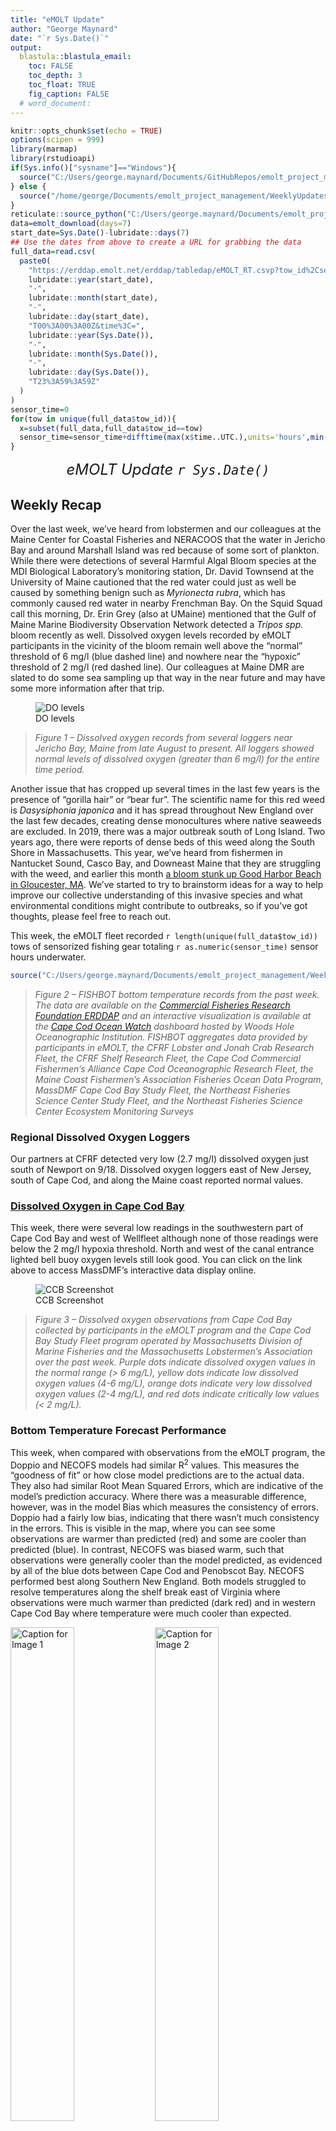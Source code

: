```yaml
---
title: "eMOLT Update"
author: "George Maynard"
date: "`r Sys.Date()`"  
output: 
  blastula::blastula_email:
    toc: FALSE
    toc_depth: 3
    toc_float: TRUE
    fig_caption: FALSE
  # word_document:
---
```

  
```r
knitr::opts_chunk$set(echo = TRUE)
options(scipen = 999)
library(marmap)
library(rstudioapi)
if(Sys.info()["sysname"]=="Windows"){
  source("C:/Users/george.maynard/Documents/GitHubRepos/emolt_project_management/WeeklyUpdates/forecast_check/R/emolt_download.R")
} else {
  source("/home/george/Documents/emolt_project_management/WeeklyUpdates/forecast_check/R/emolt_download.R")
}
reticulate::source_python("C:/Users/george.maynard/Documents/emolt_project_management/WeeklyUpdates/Plotting/MA_DMF_screenshot.py")
data=emolt_download(days=7)
start_date=Sys.Date()-lubridate::days(7)
## Use the dates from above to create a URL for grabbing the data
full_data=read.csv(
  paste0(
    "https://erddap.emolt.net/erddap/tabledap/eMOLT_RT.csvp?tow_id%2Csegment_type%2Ctime%2Clatitude%2Clongitude%2Cdepth%2Ctemperature%2Csensor_type&segment_type=3&time%3E=",
    lubridate::year(start_date),
    "-",
    lubridate::month(start_date),
    "-",
    lubridate::day(start_date),
    "T00%3A00%3A00Z&time%3C=",
    lubridate::year(Sys.Date()),
    "-",
    lubridate::month(Sys.Date()),
    "-",
    lubridate::day(Sys.Date()),
    "T23%3A59%3A59Z"
  )
)
sensor_time=0
for(tow in unique(full_data$tow_id)){
  x=subset(full_data,full_data$tow_id==tow)
  sensor_time=sensor_time+difftime(max(x$time..UTC.),units='hours',min(x$time..UTC.))
}
```

<center> 

<font size="5"> *eMOLT Update `r Sys.Date()` * </font>
  
</center>
  
## Weekly Recap 

Over the last week, we've heard from lobstermen and our colleagues at the Maine Center for Coastal Fisheries and NERACOOS that the water in Jericho Bay and around Marshall Island was red because of some sort of plankton. While there were detections of several Harmful Algal Bloom species at the MDI Biological Laboratory's monitoring station, Dr. David Townsend at the University of Maine cautioned that the red water could just as well be caused by something benign such as *Myrionecta rubra*, which has commonly caused red water in nearby Frenchman Bay. On the Squid Squad call this morning, Dr. Erin Grey (also at UMaine) mentioned that the Gulf of Maine Marine Biodiversity Observation Network detected a *Tripos spp.* bloom recently as well. Dissolved oxygen levels recorded by eMOLT participants in the vicinity of the bloom remain well above the "normal" threshold of 6 mg/l (blue dashed line) and nowhere near the "hypoxic" threshold of 2 mg/l (red dashed line). Our colleagues at Maine DMR are slated to do some sea sampling up that way in the near future and may have some more information after that trip.

![DO levels](Jericho_DO_plot.png)

> *Figure 1 -- Dissolved oxygen records from several loggers near Jericho Bay, Maine from late August to present. All loggers showed normal levels of dissolved oxygen (greater than 6 mg/l) for the entire time period.*

Another issue that has cropped up several times in the last few years is the presence of "gorilla hair" or "bear fur". The scientific name for this red weed is *Dasysiphonia japonica* and it has spread throughout New England over the last few decades, creating dense monocultures where native seaweeds are excluded. In 2019, there was a major outbreak south of Long Island. Two years ago, there were reports of dense beds of this weed along the South Shore in Massachusetts. This year, we've heard from fishermen in Nantucket Sound, Casco Bay, and Downeast Maine that they are struggling with the weed, and earlier this month [a bloom stunk up Good Harbor Beach in Gloucester, MA](https://www.boston.com/news/environment/2025/09/04/invasive-seaweed-stinks-up-one-of-the-north-shores-favorite-seaside-spots/). We've started to try to brainstorm ideas for a way to help improve our collective understanding of this invasive species and what environmental conditions might contribute to outbreaks, so if you've got thoughts, please feel free to reach out.

This week, the eMOLT fleet recorded `r length(unique(full_data$tow_id))` tows of sensorized fishing gear totaling `r as.numeric(sensor_time)` sensor hours underwater.

```r
source("C:/Users/george.maynard/Documents/emolt_project_management/WeeklyUpdates/Plotting/FISHBOT_Weekly.R")
```

> *Figure 2 -- FISHBOT bottom temperature records from the past week. The data are available on the [Commercial Fisheries Research Foundation ERDDAP](https://erddap.ondeckdata.com/erddap/tabledap/fishbot_realtime.html) and an interactive visualization is available at the [Cape Cod Ocean Watch](https://ccocean.whoi.edu/index.html) dashboard hosted by Woods Hole Oceanographic Institution. FISHBOT aggregates data provided by participants in eMOLT, the CFRF Lobster and Jonah Crab Research Fleet, the CFRF Shelf Research Fleet, the Cape Cod Commercial Fishermen's Alliance Cape Cod Oceanographic Research Fleet, the Maine Coast Fishermen's Association Fisheries Ocean Data Program, MassDMF Cape Cod Bay Study Fleet, the Northeast Fisheries Science Center Study Fleet, and the Northeast Fisheries Science Center Ecosystem Monitoring Surveys*

### Regional Dissolved Oxygen Loggers

Our partners at CFRF detected very low (2.7 mg/l) dissolved oxygen just south of Newport on 9/18. Dissolved oxygen loggers east of New Jersey, south of Cape Cod, and along the Maine coast reported normal values. 

### [Dissolved Oxygen in Cape Cod Bay](https://experience.arcgis.com/experience/0d553dfc6c60487cb1f4d20b5366ee0b/page/Map-Page/)

This week, there were several low readings in the southwestern part of Cape Cod Bay and west of Wellfleet although none of those readings were below the 2 mg/l hypoxia threshold. North and west of the canal entrance lighted bell buoy oxygen levels still look good. You can click on the link above to access MassDMF's interactive data display online.

![CCB Screenshot](CCB_screenshot.png)

> *Figure 3 -- Dissolved oxygen observations from Cape Cod Bay collected by participants in the eMOLT program and the Cape Cod Bay Study Fleet program operated by Massachusetts Division of Marine Fisheries and the Massachusetts Lobstermen's Association over the past week. Purple dots indicate dissolved oxygen values in the normal range (> 6 mg/L), yellow dots indicate low dissolved oxygen values (4-6 mg/L), orange dots indicate very low dissolved oxygen values (2-4 mg/L), and red dots indicate critically low values (< 2 mg/L).*


### Bottom Temperature Forecast Performance

This week, when compared with observations from the eMOLT program, the Doppio and NECOFS models had similar R<sup>2</sup> values. This measures the "goodness of fit" or how close model predictions are to the actual data. They also had similar Root Mean Squared Errors, which are indicative of the model's prediction accuracy. Where there was a measurable difference, however, was in the model Bias which measures the consistency of errors. Doppio had a fairly low bias, indicating that there wasn't much consistency in the errors. This is visible in the map, where you can see some observations are warmer than predicted (red) and some are cooler than predicted (blue). In contrast, NECOFS was biased warm, such that observations were generally cooler than the model predicted, as evidenced by all of the blue dots between Cape Cod and Penobscot Bay. NECOFS performed best along Southern New England. Both models struggled to resolve temperatures along the shelf break east of Virginia where observations were much warmer than predicted (dark red) and in western Cape Cod Bay where temperature were much cooler than expected. 

![Caption for Image 1](Doppio_compare.png){width=45%} ![Caption for Image 2](GOM7_compare.png){width=45%}

> *Figure 4 -- Comparisons between bottom temperatures predicted by two ocean forecasting models and observations from the eMOLT fleet. Blue dots show where the observations were cooler than the forecast and red dots show where the observations were warmer than the forecast. White dots show areas where the observations and forecasts agreed. On the left is the comparison with the Doppio model and on the right is the comparison with the NECOFS model (GOM7).*

### [NOAA Fisheries Seeks Recommendations for Restoring American Seafood Competitiveness](https://www.fisheries.noaa.gov/feature-story/noaa-fisheries-seeks-recommendations-restoring-american-seafood-competitiveness)

A 45-day public comment period in support of [Executive Order 14276 (Restoring American Seafood Competitiveness)](https://www.whitehouse.gov/presidential-actions/2025/04/restoring-american-seafood-competitiveness/) is open until October 14, 2025. To read more about the comment period, click the links above. For instructions on how to comment, check out the Federal Register [here](https://www.federalregister.gov/documents/2025/08/27/2025-16377/recommendations-for-restoring-american-seafood-competitiveness#addresses)

### NERACOOS Seeks Fishing Industry Input

The NERACOOS Mariners’ Dashboard provides real-time weather and ocean info to help plan your time on the water, and they need your help to make it even better. Please take a few minutes to let us know what works, what doesn’t, and what would make the Dashboard more useful for you by [filling out the short survey here](https://www.surveymonkey.com/r/V5F5Z7P)

### Other News from the Region

- Buoy M is back online! Buoy M was damaged by a ship strike last August and went offline. The University of Maine's Physical Oceanography Group deployed a replacement for Buoy M and took advantage of their time at sea to replace Buoys A and I as well. You can see live data from Buoy M on the [NERACOOS Mariner's Dashboard here](https://mariners.neracoos.org/platform/M01).

- NERACOOS Led [NSPIRE Project](https://seafoodengine.org/) Advances to [Final Round of NSF Funding Competition](https://www.nsf.gov/news/nsf-selects-15-finalists-advance-next-round-its-second)

- [Fishing Vessel Ocean Observing Network](http://www.fvon.org) to be highlighted in two part webinar series called "Ocean Data for Sustainable and Profitable Fisheries". The first part (Friday October 9 at 12 PM EDT) will feature Ocean Data Network's Cooper Van Vranken and eMOLT's George Maynard. To register [click here](https://safet.mn.co/posts/90930851). The second part will feature FVON members from the Eastern Hemisphere. Stay tuned for more info!

### Disclaimer
  
The eMOLT Update is NOT an official NOAA document. Mention of products or manufacturers does not constitute an endorsement by NOAA or Department of Commerce. The content of this update reflects only the personal views of the authors and does not necessarily represent the views of NOAA Fisheries, the Department of Commerce, or the United States.


All the best,

-George
